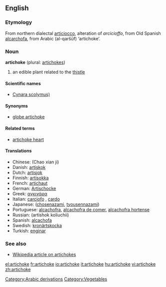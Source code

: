 ==English==

===Etymology===
From northern {{It.}} dialectal [[articiocco]], alteration of ''arcicioffo'', from Old Spanish [[alcarchofa]], from Arabic {{ARchar|[[قرشوف|القرشوف]]}} (al-qaršūf) ‘artichoke’.  [[Category:Arabic derivations]]

===Noun===
'''artichoke''' (plural: [[artichokes]])

#an edible plant related to the [[thistle]]


[[Category:Vegetables]]

====Scientific names====
*[[Cynara scolymus)]]

====Synonyms====
*[[globe artichoke]]

====Related terms====
*[[artichoke heart]]

====Translations====
*Chinese: (Chao xian ji)
*Danish: [[artiskok]]
*Dutch: [[artisjok]] {{m}}
*Finnish: [[artisokka]]
*French: [[artichaut]] {{m}}
*German: [[Artischocke]] {{f}}
*Greek: [[αγκινάρα]]
*Italian: [[carciofo]] {{m}}, [[cardo]]
*Japanese: ([[chosenazami]], [[tyousennazami]])
*Portuguese: [[alcachofra]], [[alcachofra de comer]], [[alcachofra hortense]]
*Russian: (artishok koliuchii)
*Spanish: [[alcachofa]] {{f}}
*Swedish: [[kronärtskocka]]
*Turkish: [[enginar]]

===See also===
*[[w:artichoke|Wikipedia article on artichokes]]

[[el:artichoke]]
[[fr:artichoke]]
[[io:artichoke]]
[[it:artichoke]]
[[hu:artichoke]]
[[vi:artichoke]]
[[zh:artichoke]]